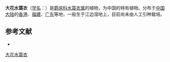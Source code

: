 {{Speciesbox
| name = 大花水蓑衣
| status = 
| status_system = 
| image =
| genus = Hygrophila
| species = megalantha
| authority = Merr.
}}

'''大花水蓑衣'''（[[学名|学名]]：{{lang|la|''Hygrophila megalantha''}}）是[[爵床科|爵床科]][[水蓑衣属|水蓑衣属]]的植物，为中国的特有植物。分布于[[中国大陆|中国大陆]]的[[香港|香港]]、[[福建|福建]]、[[广东|广东]]等地，一般生于江边湿地上，目前尚未由人工引种栽培。

== 参考文献 ==
<div class="references-small">
* {{cite web| url =http://www.bioinfo.cn/db05/KmzwSpecies.php?action=view&id=195| title =大花水蓑衣| work =《中国高等植物数据库全库》| publisher =中国科学院微生物研究所| author =昆明植物研究所| accessdate =2009-02-21| deadurl =yes| archiveurl =https://web.archive.org/web/20160305042405/http://www.bioinfo.cn/db05/KmzwSpecies.php?action=view&id=195| archivedate =2016-03-05}}
</div>
{{Taxonbar|from=Q15224904}}

[[Category:水蓑衣属|大花水蓑衣]]


{{植物小作品}}